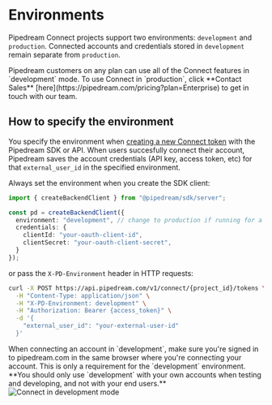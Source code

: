 
# Environments

Pipedream Connect projects support two environments: `development` and `production`. Connected accounts and credentials stored in `development` remain separate from `production`.

<Callout type="info">
Pipedream customers on any plan can use all of the Connect features in `development` mode. To use Connect in `production`, click **Contact Sales** [here](https://pipedream.com/pricing?plan=Enterprise) to get in touch with our team.
</Callout>


## How to specify the environment

You specify the environment when [creating a new Connect token](/connect/api/#create-a-new-token) with the Pipedream SDK or API. When users succesfully connect their account, Pipedream saves the account credentials (API key, access token, etc) for that `external_user_id` in the specified environment.

Always set the environment when you create the SDK client:

```typescript
import { createBackendClient } from "@pipedream/sdk/server";

const pd = createBackendClient({
  environment: "development", // change to production if running for a test production account, or in production
  credentials: {
    clientId: "your-oauth-client-id",
    clientSecret: "your-oauth-client-secret",
  }
});
```

or pass the `X-PD-Environment` header in HTTP requests:

```bash
curl -X POST https://api.pipedream.com/v1/connect/{project_id}/tokens \
  -H "Content-Type: application/json" \
  -H "X-PD-Environment: development" \
  -H "Authorization: Bearer {access_token}" \
  -d '{
    "external_user_id": "your-external-user-id"
  }'
```

<Callout type="warning">
When connecting an account in `development`, make sure you're signed in to pipedream.com in the same browser where you're connecting your account. This is only a requirement for the `development` environment. **You should only use `development` with your own accounts when testing and developing, and not with your end users.**
</Callout>

<br />

<Image src="https://res.cloudinary.com/pipedreamin/image/upload/v1732654019/Google_Chrome_-_Pipedream_Connect_2024-11-26_at_12.45.06_PM_yp4gnl.png" alt="Connect in development mode" width={350} height={529} />
